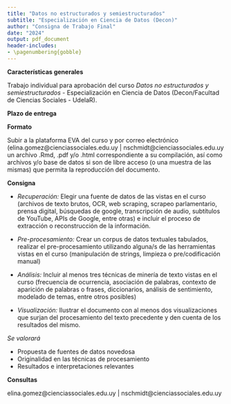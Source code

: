 ```yaml
---
title: "Datos no estructurados y semiestructurados"
subtitle: "Especialización en Ciencia de Datos (Decon)"
author: "Consigna de Trabajo Final"
date: "2024"
output: pdf_document
header-includes:
- \pagenumbering{gobble}
---
```




**Características generales** 

Trabajo individual para aprobación del curso _Datos no estructurados y semiestructurados_ - Especialización en Ciencia de Datos (Decon/Facultad de Ciencias Sociales - UdelaR). 

**Plazo de entrega** 

\textcolor{blue}{18/6/2024 a las 23:59 horas}

**Formato** 

Subir a la plataforma EVA del curso y por correo electrónico (elina.gomez@cienciassociales.edu.uy | nschmidt@cienciassociales.edu.uy un archivo .Rmd, .pdf y/o .html correspondiente a su compilación, así como archivos y/o base de datos si son de libre acceso (o una muestra de las mismas) que permita la reproducción del documento.

**Consigna**

- _Recuperación:_ Elegir una fuente de datos de las vistas en el curso (archivos de texto brutos, OCR, web scraping, scrapeo parlamentario, prensa digital, búsquedas de google, transcripción de audio, subtítulos de YouTube, APIs de Google, entre otras) e incluir el proceso de extracción o reconstrucción de la información. 

- _Pre-procesamiento:_ Crear un corpus de datos textuales tabulados, realizar el pre-procesamiento utilizando alguna/s de las herramientas vistas en el curso (manipulación de strings, limpieza o pre/codificación manual)

- _Análisis:_ Incluir al menos tres técnicas de minería de texto vistas en el curso (frecuencia de ocurrencia, asociación de palabras, contexto de aparición de palabras o frases, diccionarios, análisis de sentimiento, modelado de temas, entre otros posibles)

- _Visualización:_ Ilustrar el documento con al menos dos visualizaciones que surjan del procesamiento del texto precedente y den cuenta de los resultados del mismo.


*Se valorará*

- Propuesta de fuentes de datos novedosa
- Originalidad en las técnicas de procesamiento
- Resultados e interpretaciones relevantes 


**Consultas** 

elina.gomez@cienciassociales.edu.uy | nschmidt@cienciassociales.edu.uy 